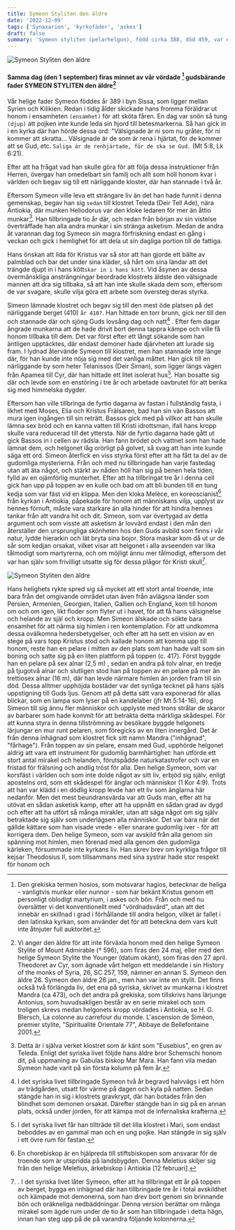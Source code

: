 ```yaml
---
title: Symeon Styliten den äldre
date: '2022-12-09'
tags: ['Synaxarion', 'kyrkofäder', 'askes']
draft: false
summary: 'Symeon styliten (pelarhelgon), född cirka 388, död 459, var en kristen eremit och ett helgon som i cirka 30 år levde på en pelare i Qalat as-Siman nära Aleppo i Syrien för att komma närmare Gud genom böner och askes. '
---
```


![Symeon Styliten den äldre](/static/ortodoxa/symeon-stylite02.png)

#### Samma dag (den 1 september) firas minnet av vår vördade [^1] gudsbärande fader **SYMEON STYLITEN** den äldre[^2]

Vår helige fader Symeon föddes år 389 i byn Sissa, som ligger mellan Syrien och Kilikien.
Redan i tidig ålder skickade hans fromma föräldrar ut honom i ensamheten `(ensamhet)` för att sköta fåren. En dag
var snön så tung `(djup)` att pojken inte kunde leda sin hjord till betesmarkerna. Så han gick in i en kyrka där han hörde dessa ord: "Välsignade är ni som nu gråter, för ni kommer att skratta... Välsignade är de som
är rena i hjärtat, för de kommer att se Gud, etc. `Saliga är de renhjärtade, för de ska se Gud.` (Mt 5:8, Lk 6:21).

Efter att ha frågat vad han skulle göra för att följa dessa instruktioner från Herren, övergav han omedelbart sin familj och allt som höll honom kvar i världen och begav sig till ett närliggande kloster, där han stannade i två år.

Eftersom Symeon ville leva ett strängare liv än det han hade funnit i denna gemenskap, begav han sig `sedan` till klostret Teleda (Deir Tell Ade), nära Antiokia, där munken Heliodorus var den kloke ledaren för mer än åttio munkar[^3]. Han tillbringade tio år där, och redan från början av sin vistelse överträffade han alla andra munkar i sin stränga asketism. Medan de andra åt varannan dag tog Symeon sin magra förfriskning endast en gång i veckan och gick i hemlighet för att dela ut sin dagliga portion till de fattiga.

Hans önskan att lida för Kristus var så stor att han gjorde ett bälte av palmblad och bar det under sina kläder, så hårt om sina ländar att det trängde djupt in i hans kött`skar in i hans kött`. Vid åsynen av dessa övermänskliga ansträngningar beordrade klostrets äldste den välsignade mannen att dra sig tillbaka, så att han inte skulle skada dem som, eftersom de var svagare, skulle vilja göra ett arbete som översteg deras styrka.

Simeon lämnade klostret och begav sig till den mest öde platsen på det närliggande berget (410) `år 410?`. Han hittade en torr brunn, gick ner till den och stannade där och sjöng Guds lovsång dag och natt[^4] . Efter fem dagar ångrade munkarna att de hade drivit bort denna tappra kämpe och ville få honom tillbaka till dem. Det var först efter ett långt sökande som han äntligen upptäcktes, där endast demoner hade djärvheten att lurade sig fram. I lydnad återvände Symeon till klostret, men han stannade inte länge där, för han kunde inte nöja sig med det vanliga måttet. Han gick till en närliggande by som heter Telanissos (Deir Siman), som ligger längs vägen från Apamea till Cyr, där han hittade ett litet isolerat hus[^5]. Han bosatte sig där och levde som en enstöring i tre år och arbetade oavbrutet för att berika sig med himmelska dygder.

Eftersom han ville tillbringa de fyrtio dagarna av fastan i fullständig fasta, i likhet med Moses, Elia och Kristus Frälsaren, bad han sin vän Bassos att mura igen ingången till sin reträtt. Bassos gick med på villkor att han skulle lämna sex bröd och en kanna vatten till Kristi idrottsman, ifall hans kropp skulle vara reducerad till det yttersta. När de fyrtio dagarna hade gått ut gick Bassos in i cellen av rädsla. Han fann brödet och vattnet som han hade lämnat dem, och helgonet låg orörligt på golvet, så svag att han inte kunde säga ett ord. Simeon återfick en viss styrka först efter att ha fått ta del av de gudomliga mysterierna. Från och med nu tillbringade han varje fastedag utan att äta något, och stärkt av nåden höll han sig på benen hela tiden, fylld av en ojämförlig munterhet.
Efter att ha tillbringat tre år i denna cell gick han upp på toppen av en kulle och bad om att bli bunden till en tung kedja som var fäst vid en klippa. Men den kloka Melèce, en koreoscianist[^6] från kyrkan i Antiokia, påpekade för honom att människans vilja, upplyst av hennes förnuft, måste vara starkare än alla hinder för att hindra hennes tankar från att vandra hit och dit. Simeon, som var övertygad av detta argument och som visste att asketism är lovvärd endast i den mån den återställer den ursprungliga skönheten hos den Guds avbild som finns i vår natur, lydde hierarkin och lät bryta sina bojor. Stora maskar kom då ut ur de sår som kedjan orsakat, vilket visar att helgonet i alla avseenden var lika tålmodigt som martyrerna, och om möjligt ännu mer tålmodigt, eftersom det var han själv som frivilligt utsatte sig för dessa plågor för Kristi skull[^7].

[^1]:
    Den grekiska termen hosios, som motsvarar hagios, betecknar de heliga - vanligtvis munkar eller nunnor - som har bekänt
    Kristus genom ett personligt oblodigt martyrium, i askes och bön. Från och med nu översätter vi det konventionellt med
    "vördnadsvärd", utan att det innebär en skillnad i grad i förhållande till andra helgon, vilket är fallet i den latinska kyrkan,
    som använder det för att beteckna dem vars kult inte åtnjuter full auktoritet.

[^2]: Vi anger den äldre för att inte förväxla honom med den helige Symeon Stylite of Mount Admirable († 596), som firas den 24 maj, eller med den helige Symeon Stylite the Younger (datum okänt), som firas den 27 april. Theodoret av Cyr, som ägnade vårt helgon ett meddelande i sin History of the monks of Syria, 26, SC 257, 159, nämner en annan S. Symeon den äldre 26. Symeon den äldre 26 jan., men han var inte en stylit. Det finns också två förlängda liv, det ena på syriska, skrivet av munkarna i klostret Mandra (ca 473), och det andra på grekiska, som tillskrivs hans lärjunge Antonius, som huvudsakligen består av en serie mirakel och som troligen skrevs medan helgonets kropp vördades i Antiokia, se H. G. Blersch, La colonne au carrefour du monde. L'ascension de Siméon, premier stylite, "Spiritualité Orientale 77", Abbaye de Bellefontaine 2001.
[^3]: Detta är i själva verket klostret som är känt som "Eusebius", en gren av Teleda. Enligt det syriska livet följde hans äldre bror Schemschi honom dit, på uppmaning av Gabulas biskop Mar Mara. Han fann vila medan Symeon hade varit på sin första kolumn på fem år.
[^4]: I det syriska livet tillbringade Symeon två år begravd halvvägs i ett hörn av trädgården, utsatt för värme på dagen och kyla på natten. Sedan stängde han in sig i klostrets gravkrypt, där han botades från den blindhet som demonen orsakat. Därefter stängde han in sig på en annan plats, också under jorden, för att kämpa mot de infernaliska krafterna.
[^5]: I det syriska livet får han tillträde till det lilla klostret i Mari, som endast beboddes av en gammal man och en ung pojke. Han stängde in sig själv i ett övre rum för fastan.
[^6]: En chorebiskop är en hjälpreda till stiftsbiskopen som ansvarar för de troende som är utspridda på landsbygden. Denna Meletius skiljer sig från den helige Meletius, ärkebiskop i Antiokia [12 februari].
[^7]: . I det syriska livet låter Symeon, efter att ha tillbringat ett år på toppen av berget, bygga en inhägnad där han tillbringade tre år i total avskildhet och kämpade mot demonerna, som han drev bort genom sin brinnande bön och oräkneliga nedbäddningar. Denna version berättar om många mirakel som ägde rum under de tio år som han tillbringade i detta hägn, innan han steg upp på de på varandra följande kolonnerna.

![Symeon Styliten den äldre](/static/ortodoxa/simeon-stylite01.jpeg)

Hans helighets rykte spred sig så mycket att ett stort antal troende, inte bara från det omgivande området utan även från avlägsna länder som Persien, Armenien, Georgien, Italien, Gallien och England, kom till honom om och om igen, likt floder som flyter ut i havet, för att få hans välsignelse och helande av själ och kropp. Men Simeon älskade och sökte bara ensamhet för att närma sig himlen i ren kontemplation. För att undkomma dessa ovälkomna hedersbetygelser, och efter att ha sett en vision av en stege på vars topp Kristus stod och kallade honom att komma upp till honom, reste han en pelare i mitten av den plats som han hade valt som sin boning och satte sig på en liten plattform på toppen (c. 417). Först byggde han en pelare på sex alnar (2,5 m) , sedan en andra på tolv alnar, en tredje på tjugotvå alnar och slutligen stod han på toppen av en pelare på mer än trettiosex alnar (16 m), där han levde närmare himlen än jorden fram till sin död. Dessa alltmer upphöjda bostäder var det synliga tecknet på hans själs uppstigning till Guds ljus. Genom att på detta sätt vara exponerad för allas blickar, som en lampa som lyser på en kandelaber (jfr Mt 5:14-16), drog Simeon till sig ännu fler människor och upplyste med trons strålar de skaror av barbarer som hade kommit för att betrakta detta märkliga skådespel. För att kunna styra in denna tillströmning av besökare byggde helgonets lärjungar en mur runt pelaren, som föregicks av en liten innergård. Det är från denna inhägnad som klostret fick sitt namn Mandra ("inhägnad", "fårhage").
Från toppen av sin pelare, ensam med Gud, upphörde helgonet aldrig att vara ett instrument för gudomlig barmhärtighet: han utförde ett stort antal mirakel och helanden, förutspådde naturkatastrofer och var en fristad för frälsning och andlig tröst för alla. Den helige Symeon, som var korsfäst i världen och som inte dolde något av sitt liv, erbjöd sig själv, enligt apostelns ord, som ett skådespel för änglar och människor (1 Kor 4:9). Trots att han var klädd i en dödlig kropp levde han ett liv som änglarna här nedanför. Men det mest beundransvärda var att Guds man, efter att ha utövat en sådan asketisk kamp, efter att ha uppnått en sådan grad av dygd och efter att ha utfört så många mirakler, utan att säga något om sig själv betraktade sig själv som underlägsen alla människor. Det var bara när det gällde kättare som han visade vrede - eller snarare gudomlig iver - för att korrigera dem.
Den helige Symeon, som var avskild från alla genom sin spänning mot himlen, men förenad med alla genom den gudomliga kärleken, försummade inte kyrkans liv. Han skrev brev om kyrkliga frågor till kejsar Theodosius II, som tillsammans med sina systrar hade stor respekt för honom och
